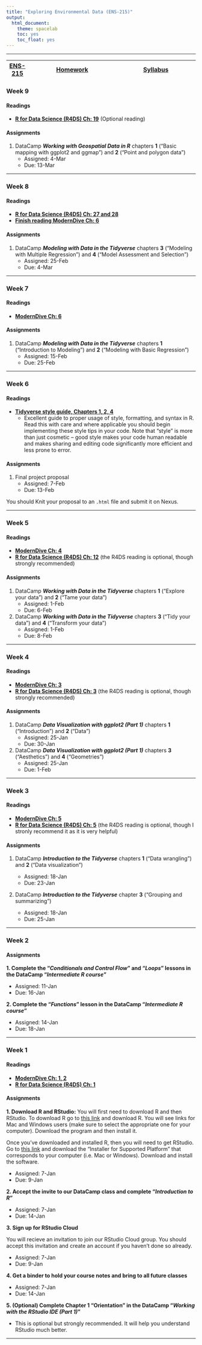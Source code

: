 ---
title: "Exploring Environmental Data (ENS-215)"
output:
  html_document:
    theme: spacelab
    toc: yes
    toc_float: yes
---


***
|  [ENS-215](https://stahlm.github.io/ENS_215/Website/ENS_215_Site.html) | [Homework](https://stahlm.github.io/ENS_215/Website/Homework.html) | [Syllabus](https://stahlm.github.io/ENS_215/Website/Syllabus.html) |
|---|------------|-----------|


### Week 9
#### Readings
* [**R for Data Science (R4DS) Ch: 19**](https://r4ds.had.co.nz) (Optional reading)

#### Assignments 
1. DataCamp **_Working with Geospatial Data in R_** chapters **1** ("Basic mapping with ggplot2 and ggmap") and **2** ("Point and polygon data")
    + Assigned: 4-Mar
    + Due: 13-Mar


***

### Week 8
#### Readings
* [**R for Data Science (R4DS) Ch: 27 and 28**](https://r4ds.had.co.nz)
* [**Finish reading ModernDive Ch: 6**](https://moderndive.com/)

#### Assignments 
1. DataCamp **_Modeling with Data in the Tidyverse_** chapters **3** ("Modeling with Multiple Regression
") and **4** ("Model Assessment and Selection")
    + Assigned: 25-Feb
    + Due: 4-Mar


***

### Week 7
#### Readings
* [**ModernDive Ch: 6**](https://moderndive.com/)

#### Assignments 
1. DataCamp **_Modeling with Data in the Tidyverse_** chapters **1** ("Introduction to Modeling") and **2** ("Modeling with Basic Regression")
    + Assigned: 15-Feb
    + Due: 25-Feb

***

### Week 6
#### Readings
* [**Tidyverse style guide, Chapters 1, 2, 4**](https://style.tidyverse.org/)
    + Excellent guide to proper usage of style, formatting, and syntax in R.  Read this with care and where applicable you should begin implementing these style tips in your code.  Note that "style" is more than just cosmetic -- good style makes your code human readable and makes sharing and editing code significantly more efficient and less prone to error.  

#### Assignments 
1. Final project proposal
    + Assigned: 7-Feb
    + Due: 13-Feb  
    
You should Knit your proposal to an `.html` file and submit it on Nexus.  

***

### Week 5
#### Readings
* [**ModernDive Ch: 4**](https://moderndive.com/)
* [**R for Data Science (R4DS) Ch: 12**](https://r4ds.had.co.nz/) (the R4DS reading is optional, though strongly recommended) 

#### Assignments 
1. DataCamp **_Working with Data in the Tidyverse_** chapters **1** ("Explore your data") and **2** ("Tame your data
")
    + Assigned: 1-Feb
    + Due: 6-Feb
  
2. DataCamp **_Working with Data in the Tidyverse_** chapters **3** ("Tidy your data") and **4** ("Transform your data")
    + Assigned: 1-Feb
    + Due: 8-Feb

***


### Week 4
#### Readings
* [**ModernDive Ch: 3**](https://moderndive.com/)
* [**R for Data Science (R4DS) Ch: 3**](https://r4ds.had.co.nz/) (the R4DS reading is optional, though strongly recommended) 

#### Assignments 
1. DataCamp **_Data Visualization with ggplot2 (Part 1)_** chapters **1** ("Introduction") and **2** ("Data")
    + Assigned: 25-Jan
    + Due: 30-Jan
  
2. DataCamp **_Data Visualization with ggplot2 (Part 1)_** chapters **3** ("Aesthetics") and **4** ("Geometries")
    + Assigned: 25-Jan
    + Due: 1-Feb

***

### Week 3
#### Readings
* [**ModernDive Ch: 5**](https://moderndive.com/)
* [**R for Data Science (R4DS) Ch: 5**](https://r4ds.had.co.nz/) (the R4DS reading is optional, though I stronly recommend it as it is very helpful) 

#### Assignments
1. DataCamp **_Introduction to the Tidyverse_** chapters **1** ("Data wrangling") and **2** ("Data visualization")

    + Assigned: 18-Jan
    + Due: 23-Jan

2. DataCamp **_Introduction to the Tidyverse_** chapter **3** ("Grouping and summarizing")

    + Assigned: 18-Jan
    + Due: 25-Jan
  
***

### Week 2

#### Assignments
**1. Complete the "_Conditionals and Control Flow_" and "_Loops_" lessons in the DataCamp "_Intermediate R course_" **  

  + Assigned: 11-Jan
  + Due: 16-Jan
  
**2. Complete the "_Functions_" lesson in the DataCamp "_Intermediate R course_" **

  + Assigned: 14-Jan
  + Due: 18-Jan

***

### Week 1
#### Readings
* [**ModernDive Ch: 1, 2**](https://moderndive.com/)
* [**R for Data Science (R4DS) Ch: 1**](https://r4ds.had.co.nz/)  


#### Assignments
**1. Download R and RStudio:**
You will first need to download R and then RStudio.  To download R go to [this link](https://cran.rstudio.com/) and download R.  You will see links for Mac and Windows users (make sure to select the appropriate one for your computer).  Download the program and then install it.

Once you've downloaded and installed R, then you will need to get RStudio.  Go to [this link](https://www.rstudio.com/products/rstudio/download/#download) and download the "Installer for Supported Platform" that corresponds to your computer (i.e. Mac or Windows).  Download and install the software.

  + Assigned: 7-Jan
  + Due: 9-Jan  

**2. Accept the invite to our DataCamp class and complete "_Introduction to R_"**  

  + Assigned: 7-Jan
  + Due: 14-Jan

**3. Sign up for RStudio Cloud**  

You will recieve an invitation to join our RStudio Cloud group.  You should accept this invitation and create an account if you haven't done so already.  

  + Assigned: 7-Jan
  + Due: 9-Jan
  
**4.  Get a binder to hold your course notes and bring to all future classes**  

  + Assigned: 7-Jan
  + Due: 14-Jan


**5. (Optional) Complete Chapter 1 "Orientation" in the DataCamp "_Working with the RStudio IDE (Part 1)_"**

  + This is optional but strongly recommended.  It will help you understand RStudio much better.

***